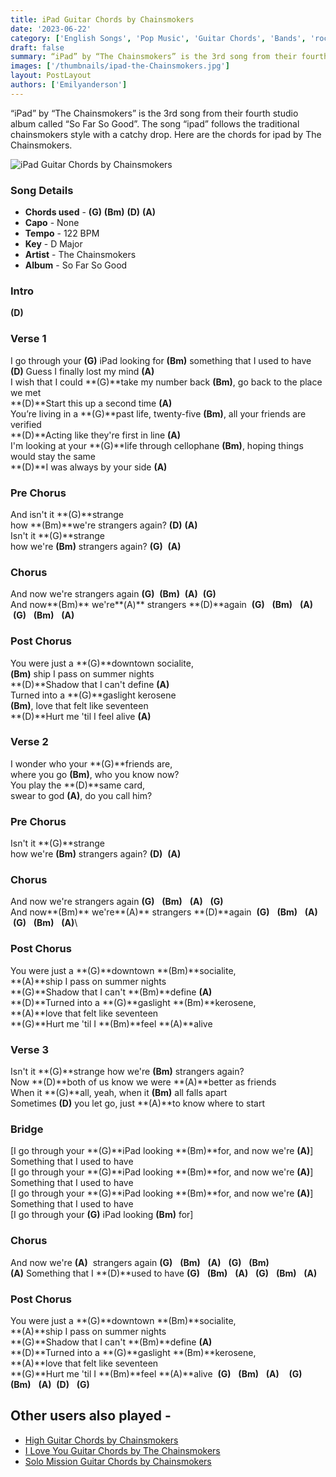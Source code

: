 ```yaml
---
title: iPad Guitar Chords by Chainsmokers
date: '2023-06-22'
category: ['English Songs', 'Pop Music', 'Guitar Chords', 'Bands', 'rock bands']
draft: false
summary: “iPad” by “The Chainsmokers” is the 3rd song from their fourth studio album called “So Far So Good”. The song “ipad” follow the traditional chainsmokers style with a catchy drop. Here are the chords for ipad by The Chainsmokers.
images: ['/thumbnails/ipad-the-Chainsmokers.jpg']
layout: PostLayout
authors: ['Emilyanderson']
---
```


“iPad” by “The Chainsmokers” is the 3rd song from their fourth studio album called “So Far So Good”. The song “ipad” follows the traditional chainsmokers style with a catchy drop. Here are the chords for ipad by The Chainsmokers.

![iPad Guitar Chords by Chainsmokers](/thumbnails/ipad-the-Chainsmokers.jpg)

### Song Details

- **Chords used** - **(G)** **(Bm)** **(D)** **(A)**
- **Capo** - None
- **Tempo** - 122 BPM
- **Key** - D Major
- **Artist** - The Chainsmokers
- **Album** - So Far So Good

### Intro

**(D)**

### Verse 1

I go through your **(G)** iPad looking for **(Bm)** something that I used to have\
**(D)** Guess I finally lost my mind **(A)**\
I wish that I could **(G)**take my number back **(Bm)**, go back to the place we met\
**(D)**Start this up a second time **(A)**\
You’re living in a **(G)**past life, twenty-five **(Bm)**, all your friends are verified\
**(D)**Acting like they're first in line **(A)**\
I'm looking at your **(G)**life through cellophane **(Bm)**, hoping things would stay the same\
**(D)**I was always by your side **(A)**

### Pre Chorus

And isn't it **(G)**strange\
how **(Bm)**we're strangers again? **(D)** **(A)**\
Isn't it **(G)**strange\
how we're **(Bm)** strangers again? **(G)**  **(A)**

### Chorus

And now we're strangers again **(G)**  **(Bm)**  **(A)**  **(G)**\
And now**(Bm)** we'rе**(A)** strangers **(D)**again  **(G)**   **(Bm)**   **(A)**    **(G)**   **(Bm)**   **(A)**

### Post Chorus

You were just a **(G)**downtown socialitе,\
**(Bm)** ship I pass on summer nights\
**(D)**Shadow that I can't define **(A)**\
Turned into a **(G)**gaslight kerosene\
**(Bm)**, love that felt like seventeen\
**(D)**Hurt me 'til I feel alive **(A)**

### Verse 2

I wonder who your **(G)**friends are,\
where you go **(Bm)**, who you know now?\
You play the **(D)**same card,\
swear to god **(A)**, do you call him?

### Pre Chorus

Isn't it **(G)**strange\
how we're **(Bm)** strangers again? **(D)**  **(A)**

### Chorus

And now we're strangers again **(G)**   **(Bm)**   **(A)**   **(G)**\
And now**(Bm)** we're**(A)** strangers **(D)**again  **(G)**   **(Bm)**   **(A)**    **(G)**   **(Bm)**   **(A)**\

### Post Chorus

You were just a **(G)**downtown **(Bm)**socialite,\
**(A)**ship I pass on summer nights\
**(G)**Shadow that I can't **(Bm)**define **(A)**\
**(D)**Turned into a **(G)**gaslight **(Bm)**kerosene,\
**(A)**love that felt like seventeen\
**(G)**Hurt me 'til I **(Bm)**feel **(A)**alive

### Verse 3 

Isn't it **(G)**strange how we're **(Bm)** strangers again?\
Now **(D)**both of us know we were **(A)**better as friends\
When it **(G)**all, yeah, when it **(Bm)** all falls apart\
Sometimes **(D)** you let go, just **(A)**to know where to start

### Bridge

\[I go through your **(G)**iPad looking **(Bm)**for, and now we're **(A)**\]\
Something that I used to have\
\[I go through your **(G)**iPad looking **(Bm)**for, and now we're **(A)**\]\
Something that I used to have\
\[I go through your **(G)**iPad looking **(Bm)**for, and now we're **(A)**\]\
Something that I used to have\
\[I go through your **(G)** iPad looking **(Bm)** for\]

### Chorus

And now we're **(A)**  strangers again **(G)**   **(Bm)**   **(A)**   **(G)**   **(Bm)**\
**(A)** Something that I **(D)**used to have **(G)**   **(Bm)**   **(A)**   **(G)**   **(Bm)**   **(A)**

### Post Chorus

You were just a **(G)**downtown **(Bm)**socialite,\
**(A)**ship I pass on summer nights\
**(G)**Shadow that I can't **(Bm)**define **(A)**\
**(D)**Turned into a **(G)**gaslight **(Bm)**kerosene,\
**(A)**love that felt like seventeen\
**(G)**Hurt me 'til I **(Bm)**feel **(A)**alive  **(G)**   **(Bm)**   **(A)**    **(G)**   **(Bm)**   **(A)**  **(D)**   **(G)**

## Other users also played -

- [High Guitar Chords by Chainsmokers](https://www.chordsco.com/chords/high-guitar-chords-by-chainsmokers)
- [I Love You Guitar Chords by The Chainsmokers](https://www.chordsco.com/chords/i-love-you-guitar-chords-by-the-chainsmokers)
- [Solo Mission Guitar Chords by Chainsmokers](https://www.chordsco.com/chords/solo-mission-guitar-chords-by-chainsmokers)
